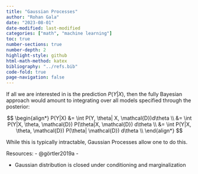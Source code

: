 ```yaml
---
title: "Gaussian Processes"
author: "Rohan Gala"
date: "2023-08-01"
date-modified: last-modified
categories: ["math", "machine learning"]
toc: true
number-sections: true
number-depth: 2
highlight-style: github
html-math-method: katex
bibliography: "../refs.bib"
code-fold: true
page-navigation: false
---
```


If all we are interested in is the prediction $P(Y|X)$, then the fully Bayesian approach would amount to integrating over all models specified through the posterior:

$$
\begin{align*}
P(Y|X) &= \int P(Y, \theta| X, \mathcal{D})d\theta \\
       &= \int P(Y|X, \theta, \mathcal{D}) P(\theta|X, \mathcal{D}) d\theta \\
       &= \int P(Y|X, \theta, \mathcal{D}) P(\theta| \mathcal{D}) d\theta \\
\end{align*}
$$

While this is typically intractable, Gaussian Processes allow one to do this. 

Resources:
 - @görtler2019a
 - 

<p></p>
 - Gaussian distribution is closed under conditioning and marginalization
 


